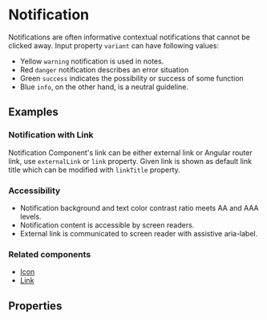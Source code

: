 
<Meta title="Components/Notification" />

# Notification

Notifications are often informative contextual notifications that cannot be clicked away. Input property `variant` can have following values:

- Yellow `warning` notification is used in notes.
- Red `danger` notification describes an error situation
- Green `success` indicates the possibility or success of some function
- Blue `info`, on the other hand, is a neutral guideline.

## Examples

<Canvas of={NotificationStories.AllVariants}></Canvas>

### Notification with Link

Notification Component's link can be either external link or Angular router link, use `externalLink` or `link` property.
Given link is shown as default link title which can be modified with `linkTitle` property.

<Canvas of={NotificationStories.ExampleWithExternalLink}></Canvas>

### Accessibility

- Notification background and text color contrast ratio meets AA and AAA levels.
- Notification content is accessible by screen readers.
- External link is communicated to screen reader with assistive aria-label.

### Related components

- [Icon](/docs/components-icon--documentation)
- [Link](/docs/components-link--documentation)

## Properties

<ArgTypes of={NotificationComponent} />
